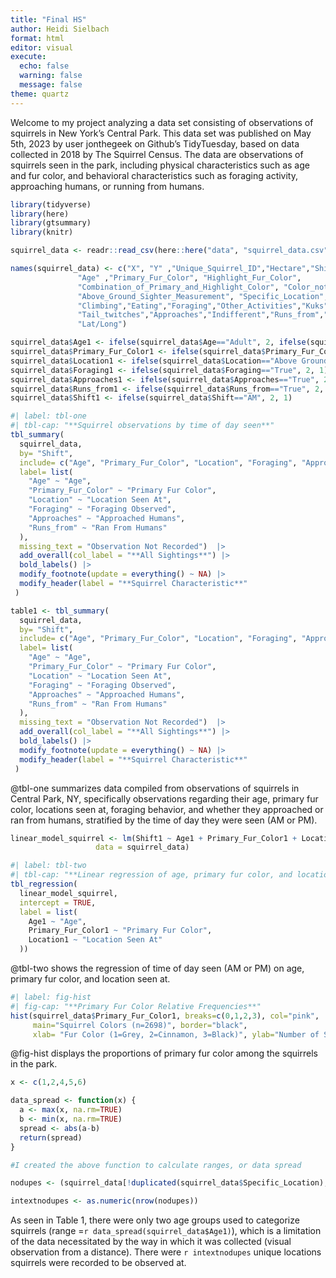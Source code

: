 ```yaml
---
title: "Final HS"
author: Heidi Sielbach
format: html
editor: visual
execute: 
  echo: false
  warning: false
  message: false
theme: quartz
---
```


Welcome to my project analyzing a data set consisting of observations of squirrels in New York's Central Park. This data set was published on May 5th, 2023 by user jonthegeek on Github's TidyTuesday, based on data collected in 2018 by The Squirrel Census. The data are observations of squirrels seen in the park, including physical characteristics such as age and fur color, and behavioral characteristics such as foraging activity, approaching humans, or running from humans.

```r

library(tidyverse)
library(here)
library(gtsummary)
library(knitr)

squirrel_data <- readr::read_csv(here::here("data", "squirrel_data.csv"))

names(squirrel_data) <- c("X", "Y" ,"Unique_Squirrel_ID","Hectare","Shift","Date","Hectare_Squirrel_Number",
               "Age" ,"Primary_Fur_Color", "Highlight_Fur_Color", 
               "Combination_of_Primary_and_Highlight_Color", "Color_notes","Location", 
               "Above_Ground_Sighter_Measurement", "Specific_Location","Running","Chasing",
               "Climbing","Eating","Foraging","Other_Activities","Kuks","Quaas","Moans", "Tail_flags",
               "Tail_twitches","Approaches","Indifferent","Runs_from","Other_Interactions",                       
               "Lat/Long")

squirrel_data$Age1 <- ifelse(squirrel_data$Age=="Adult", 2, ifelse(squirrel_data$Age=="Juvenile", 1, NA))
squirrel_data$Primary_Fur_Color1 <- ifelse(squirrel_data$Primary_Fur_Color=="Black", 3, ifelse(squirrel_data$Primary_Fur_Color=="Cinnamon", 2, 1))
squirrel_data$Location1 <- ifelse(squirrel_data$Location=="Above Ground", 2, 1)
squirrel_data$Foraging1 <- ifelse(squirrel_data$Foraging=="True", 2, 1)
squirrel_data$Approaches1 <- ifelse(squirrel_data$Approaches=="True", 2, 1)
squirrel_data$Runs_from1 <- ifelse(squirrel_data$Runs_from=="True", 2, 1)
squirrel_data$Shift1 <- ifelse(squirrel_data$Shift=="AM", 2, 1)
```

```r
#| label: tbl-one
#| tbl-cap: "**Squirrel observations by time of day seen**"
tbl_summary(
  squirrel_data,
  by= "Shift",
  include= c("Age", "Primary_Fur_Color", "Location", "Foraging", "Approaches", "Runs_from"),
  label= list(
    "Age" ~ "Age",
    "Primary_Fur_Color" ~ "Primary Fur Color",
    "Location" ~ "Location Seen At",
    "Foraging" ~ "Foraging Observed",
    "Approaches" ~ "Approached Humans",
    "Runs_from" ~ "Ran From Humans"
  ),
  missing_text = "Observation Not Recorded")  |> 
  add_overall(col_label = "**All Sightings**") |> 
  bold_labels() |> 
  modify_footnote(update = everything() ~ NA) |> 
  modify_header(label = "**Squirrel Characteristic**"
 )

```


```r
table1 <- tbl_summary(
  squirrel_data,
  by= "Shift",
  include= c("Age", "Primary_Fur_Color", "Location", "Foraging", "Approaches", "Runs_from"),
  label= list(
    "Age" ~ "Age",
    "Primary_Fur_Color" ~ "Primary Fur Color",
    "Location" ~ "Location Seen At",
    "Foraging" ~ "Foraging Observed",
    "Approaches" ~ "Approached Humans",
    "Runs_from" ~ "Ran From Humans"
  ),
  missing_text = "Observation Not Recorded")  |> 
  add_overall(col_label = "**All Sightings**") |> 
  bold_labels() |> 
  modify_footnote(update = everything() ~ NA) |> 
  modify_header(label = "**Squirrel Characteristic**"
 )

```

@tbl-one summarizes data compiled from observations of squirrels in Central Park, NY, specifically observations regarding their age, primary fur color, locations seen at, foraging behavior, and whether they approached or ran from humans, stratified by the time of day they were seen (AM or PM).

```r
linear_model_squirrel <- lm(Shift1 ~ Age1 + Primary_Fur_Color1 + Location1, 
                   data = squirrel_data)
```

```r
#| label: tbl-two
#| tbl-cap: "**Linear regression of age, primary fur color, and location sighted at on the time of day the squirrel was seen**"
tbl_regression(
  linear_model_squirrel, 
  intercept = TRUE,
  label = list(
    Age1 ~ "Age",
    Primary_Fur_Color1 ~ "Primary Fur Color",
    Location1 ~ "Location Seen At"
  ))

```

@tbl-two shows the regression of time of day seen (AM or PM) on age, primary fur color, and location seen at.

```r
#| label: fig-hist
#| fig-cap: "**Primary Fur Color Relative Frequencies**"
hist(squirrel_data$Primary_Fur_Color1, breaks=c(0,1,2,3), col="pink", 
     main="Squirrel Colors (n=2698)", border="black", 
     xlab= "Fur Color (1=Grey, 2=Cinnamon, 3=Black)", ylab="Number of Squirrels with Color")
```

@fig-hist displays the proportions of primary fur color among the squirrels in the park.

```r
x <- c(1,2,4,5,6)

data_spread <- function(x) {
  a <- max(x, na.rm=TRUE)
  b <- min(x, na.rm=TRUE)
  spread <- abs(a-b)
  return(spread)
}

#I created the above function to calculate ranges, or data spread

nodupes <- (squirrel_data[!duplicated(squirrel_data$Specific_Location),])

intextnodupes <- as.numeric(nrow(nodupes))
```

As seen in Table 1, there were only two age groups used to categorize squirrels (range =`r data_spread(squirrel_data$Age1)`), which is a limitation of the data necessitated by the way in which it was collected (visual observation from a distance). There were `r intextnodupes` unique locations squirrels were recorded to be observed at.
